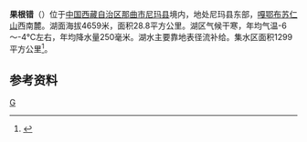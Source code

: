 {{ViewTibetanScript}}
{{Infobox_lake
 |湖泊名稱 =果根错
 |湖泊照片 = 
 |湖泊照片標題 = 
 |測深圖 =
 |測深圖標題 =
 |湖泊所在地 = [[中国|中国]][[西藏|西藏]]
 |座標 = {{coord |32|24|N|89|11|E|display=inline,title|scale:500000_type:waterbody_region:CN}}
 |湖泊類別 = [[咸水湖|咸水湖]]
 |流入 =[[桑莫|桑莫]]等
 |流出 =
 |集水區面積 =1299平方公里
 |集水區國家 =
 |湖泊長度 =9.8公里
 |湖泊闊度 =最大5.2公里<br />平均2.94公里
 |湖泊面積 =28.8平方公里
 |平均深度 = 
 |最深深度 = 
 |水體體積 =
 |湖水停留時間 =
 |湖岸線長度 =
 |海拔高度 = 4659米
 |湖中島嶼 =
 |湖邊城鎮 =[[多玛乡_(尼玛县)|多玛乡]]
}}
{{Location map
 |China Tibet
 |mark=<!--dot-->Blue pog.svg
 |lat_deg=32|lat_min=24|lat_sec =
 |lon_deg=89|lon_min=11|lon_sec =
 |caption=果根错在[[西藏|西藏]]的位置。
 |position=right
 |width=350
 |float=right
}}
'''果根错'''（{{bo|z=རྒོད་རྒན་མཚོ།|w=rgod rgan mtsho|t=Gögen Tso}}）位于[[中国|中国]][[西藏自治区|西藏自治区]][[那曲市|那曲市]][[尼玛县|尼玛县]]境内，地处尼玛县东部，[[嘎鄂布苏仁山|嘎鄂布苏仁山]]西南麓。湖面海拔4659米，面积28.8平方公里。湖区气候干寒，年均气温-6～-4℃左右，年均降水量250毫米。湖水主要靠地表径流补给。集水区面积1299平方公里<ref>{{cite book zh |author=王苏民 窦鸿身 |title=中国湖泊志 |format=M |edition=1 |location=北京 |publisher=科学出版社 |date=1998|pages=446|id= ISBN 7-03-006706-1}}</ref>。
==参考资料==
{{reflist}}

[[Category:尼玛县湖泊|G]]